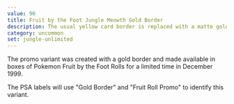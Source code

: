 ```yaml
---
value: 90
title: Fruit by the Foot Jungle Meowth Gold Border
description: The usual yellow card border is replaced with a matte gold.
category: uncommon
set: jungle-unlimited
---
```


The promo variant was created with a gold border and made available in boxes of Pokemon Fruit by the Foot Rolls for a limited time in December 1999.

The PSA labels will use "Gold Border" and "Fruit Roll Promo" to identify this variant.
